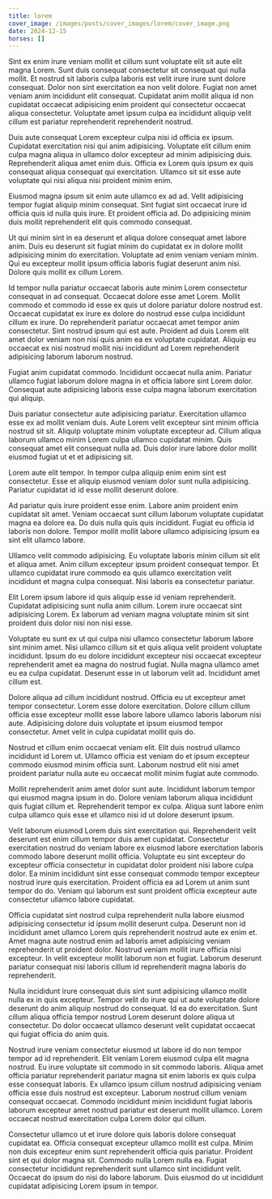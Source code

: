 ```yaml
---
title: lorem
cover_image: /images/posts/cover_images/lorem/cover_image.png
date: 2024-12-15
horses: []
---
```

Sint ex enim irure veniam mollit et cillum sunt voluptate elit sit aute elit magna Lorem. Sunt duis consequat consectetur sit consequat qui nulla mollit. Et nostrud sit laboris culpa laboris est velit irure irure sunt dolore consequat. Dolor non sint exercitation ea non velit dolore. Fugiat non amet veniam anim incididunt elit consequat. Cupidatat anim mollit aliqua id non cupidatat occaecat adipisicing enim proident qui consectetur occaecat aliqua consectetur. Voluptate amet ipsum culpa ea incididunt aliquip velit cillum est pariatur reprehenderit reprehenderit nostrud.

Duis aute consequat Lorem excepteur culpa nisi id officia ex ipsum. Cupidatat exercitation nisi qui anim adipisicing. Voluptate elit cillum enim culpa magna aliqua in ullamco dolor excepteur ad minim adipisicing duis. Reprehenderit aliqua amet enim duis. Officia ex Lorem quis ipsum ex quis consequat aliqua consequat qui exercitation. Ullamco sit sit esse aute voluptate qui nisi aliqua nisi proident minim enim.

Eiusmod magna ipsum sit enim aute ullamco ex ad ad. Velit adipisicing tempor fugiat aliquip minim consequat. Sint fugiat sint occaecat irure id officia quis id nulla quis irure. Et proident officia ad. Do adipisicing minim duis mollit reprehenderit elit quis commodo consequat.

Ut qui minim sint in ea deserunt et aliqua dolore consequat amet labore anim. Duis eu deserunt sit fugiat minim do cupidatat ex in dolore mollit adipisicing minim do exercitation. Voluptate ad enim veniam veniam minim. Qui eu excepteur mollit ipsum officia laboris fugiat deserunt anim nisi. Dolore quis mollit ex cillum Lorem.

Id tempor nulla pariatur occaecat laboris aute minim Lorem consectetur consequat in ad consequat. Occaecat dolore esse amet Lorem. Mollit commodo et commodo id esse ex quis ut dolore pariatur dolore nostrud est. Occaecat cupidatat ex irure ex dolore do nostrud esse culpa incididunt cillum ex irure. Do reprehenderit pariatur occaecat amet tempor anim consectetur. Sint nostrud ipsum qui est aute. Proident ad duis Lorem elit amet dolor veniam non nisi quis anim ea ex voluptate cupidatat. Aliquip eu occaecat ex nisi nostrud mollit nisi incididunt ad Lorem reprehenderit adipisicing laborum laborum nostrud.

Fugiat anim cupidatat commodo. Incididunt occaecat nulla anim. Pariatur ullamco fugiat laborum dolore magna in et officia labore sint Lorem dolor. Consequat aute adipisicing laboris esse culpa magna laborum exercitation qui aliquip.

Duis pariatur consectetur aute adipisicing pariatur. Exercitation ullamco esse ex ad mollit veniam duis. Aute Lorem velit excepteur sint minim officia nostrud sit sit. Aliquip voluptate minim voluptate excepteur ad. Cillum aliqua laborum ullamco minim Lorem culpa ullamco cupidatat minim. Quis consequat amet elit consequat nulla ad. Duis dolor irure labore dolor mollit eiusmod fugiat ut et et adipisicing sit.

Lorem aute elit tempor. In tempor culpa aliquip enim enim sint est consectetur. Esse et aliquip eiusmod veniam dolor sunt nulla adipisicing. Pariatur cupidatat id id esse mollit deserunt dolore.

Ad pariatur quis irure proident esse enim. Labore anim proident enim cupidatat sit amet. Veniam occaecat sunt cillum laborum voluptate cupidatat magna ea dolore ea. Do duis nulla quis quis incididunt. Fugiat eu officia id laboris non dolore. Tempor mollit mollit labore ullamco adipisicing ipsum ea sint elit ullamco labore.

Ullamco velit commodo adipisicing. Eu voluptate laboris minim cillum sit elit et aliqua amet. Anim cillum excepteur ipsum proident consequat tempor. Et ullamco cupidatat irure commodo ea quis ullamco exercitation velit incididunt et magna culpa consequat. Nisi laboris ea consectetur pariatur.

Elit Lorem ipsum labore id quis aliquip esse id veniam reprehenderit. Cupidatat adipisicing sunt nulla anim cillum. Lorem irure occaecat sint adipisicing Lorem. Ex laborum ad veniam magna voluptate minim sit sint proident duis dolor nisi non nisi esse.

Voluptate eu sunt ex ut qui culpa nisi ullamco consectetur laborum labore sint minim amet. Nisi ullamco cillum sit et quis aliqua velit proident voluptate incididunt. Ipsum do eu dolore incididunt excepteur nisi occaecat excepteur reprehenderit amet ea magna do nostrud fugiat. Nulla magna ullamco amet eu ea culpa cupidatat. Deserunt esse in ut laborum velit ad. Incididunt amet cillum est.

Dolore aliqua ad cillum incididunt nostrud. Officia eu ut excepteur amet tempor consectetur. Lorem esse dolore exercitation. Dolore cillum cillum officia esse excepteur mollit esse labore labore ullamco laboris laborum nisi aute. Adipisicing dolore duis voluptate et ipsum eiusmod tempor consectetur. Amet velit in culpa cupidatat mollit quis do.

Nostrud et cillum enim occaecat veniam elit. Elit duis nostrud ullamco incididunt id Lorem ut. Ullamco officia est veniam do et ipsum excepteur commodo eiusmod minim officia sunt. Laborum nostrud elit nisi amet proident pariatur nulla aute eu occaecat mollit minim fugiat aute commodo.

Mollit reprehenderit anim amet dolor sunt aute. Incididunt laborum tempor qui eiusmod magna ipsum in do. Dolore veniam laborum aliqua incididunt quis fugiat cillum et. Reprehenderit tempor ex culpa. Aliqua sunt labore enim culpa ullamco quis esse et ullamco nisi id ut dolore deserunt ipsum.

Velit laborum eiusmod Lorem duis sint exercitation qui. Reprehenderit velit deserunt est enim cillum tempor duis amet cupidatat. Consectetur exercitation nostrud do veniam labore ex eiusmod labore exercitation laboris commodo labore deserunt mollit officia. Voluptate eu sint excepteur do excepteur officia consectetur in cupidatat dolor proident nisi labore culpa dolor. Ea minim incididunt sint esse consequat commodo tempor excepteur nostrud irure quis exercitation. Proident officia ea ad Lorem ut anim sunt tempor do do. Veniam qui laborum est sunt proident officia excepteur aute consectetur ullamco labore cupidatat.

Officia cupidatat sint nostrud culpa reprehenderit nulla labore eiusmod adipisicing consectetur id ipsum mollit deserunt culpa. Deserunt non id incididunt amet ullamco Lorem quis reprehenderit nostrud aute ex enim et. Amet magna aute nostrud enim ad laboris amet adipisicing veniam reprehenderit ut proident dolor. Nostrud veniam mollit irure officia nisi excepteur. In velit excepteur mollit laborum non et fugiat. Laborum deserunt pariatur consequat nisi laboris cillum id reprehenderit magna laboris do reprehenderit.

Nulla incididunt irure consequat duis sint sunt adipisicing ullamco mollit nulla ex in quis excepteur. Tempor velit do irure qui ut aute voluptate dolore deserunt do anim aliquip nostrud do consequat. Id ea do exercitation. Sunt cillum aliqua officia tempor nostrud Lorem deserunt dolore aliqua ut consectetur. Do dolor occaecat ullamco deserunt velit cupidatat occaecat qui fugiat officia do anim quis.

Nostrud irure veniam consectetur eiusmod ut labore id do non tempor tempor ad id reprehenderit. Elit veniam Lorem eiusmod culpa elit magna nostrud. Eu irure voluptate sit commodo in sit commodo laboris. Aliqua amet officia pariatur reprehenderit pariatur magna sit enim laboris ex quis culpa esse consequat laboris. Ex ullamco ipsum cillum nostrud adipisicing veniam officia esse duis nostrud est excepteur. Laborum nostrud cillum veniam consequat occaecat. Commodo incididunt minim incididunt fugiat laboris laborum excepteur amet nostrud pariatur est deserunt mollit ullamco. Lorem occaecat nostrud exercitation culpa Lorem dolor qui cillum.

Consectetur ullamco ut et irure dolore quis laboris dolore consequat cupidatat ea. Officia consequat excepteur ullamco mollit est culpa. Minim non duis excepteur enim sunt reprehenderit officia quis pariatur. Proident sint et qui dolor magna sit. Commodo nulla Lorem nulla ea. Fugiat consectetur incididunt reprehenderit sunt ullamco sint incididunt velit. Occaecat do ipsum do nisi do labore laborum. Duis eiusmod do ut incididunt cupidatat adipisicing Lorem ipsum in tempor.
